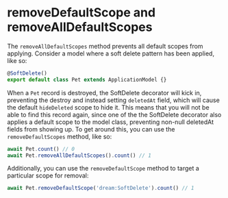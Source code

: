 # removeDefaultScope and removeAllDefaultScopes

The `removeAllDefaultScopes` method prevents all default scopes from applying. Consider a model where a soft delete pattern has been applied, like so:

```ts
@SoftDelete()
export default class Pet extends ApplicationModel {}
```

When a `Pet` record is destroyed, the SoftDelete decorator will kick in, preventing the destroy and instead setting `deletedAt` field, which will cause the default `hideDeleted` scope to hide it. This means that you will not be able to find this record again, since one of the the SoftDelete decorator also applies a default scope to the model class, preventing non-null deletedAt fields from showing up. To get around this, you can use the `removeDefaultScopes` method, like so:

```ts
await Pet.count() // 0
await Pet.removeAllDefaultScopes().count() // 1
```

Additionally, you can use the `removeDefaultScope` method to target a particular scope for removal:

```ts
await Pet.removeDefaultScope('dream:SoftDelete').count() // 1
```
